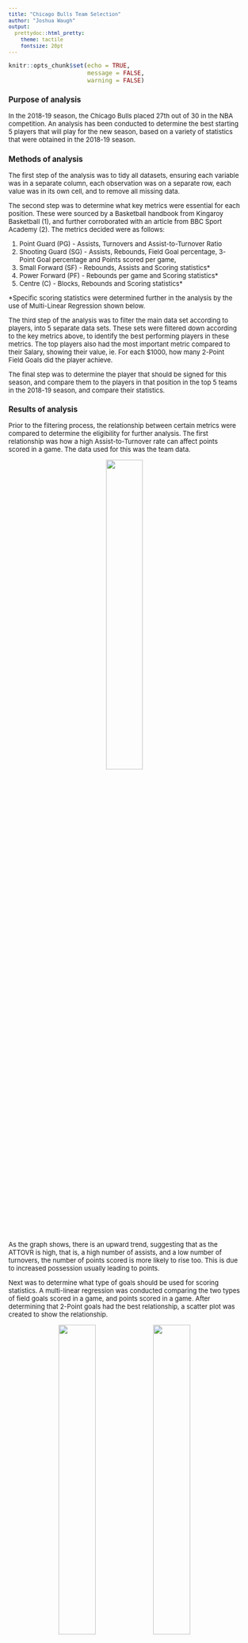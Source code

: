 ```yaml
---
title: "Chicago Bulls Team Selection"
author: "Joshua Waugh"
output: 
  prettydoc::html_pretty:
    theme: tactile
    fontsize: 20pt
---
```


```r
knitr::opts_chunk$set(echo = TRUE,
                      message = FALSE,
                      warning = FALSE)

```

<style type="text/css">

body, td {
   font-size: 13px;
}
code.r{
  font-size: 12px;
}
pre {
  font-size: 12px
}
</style>


### Purpose of analysis

In the 2018-19 season, the Chicago Bulls placed 27th out of 30 in the NBA competition. An analysis has been conducted to determine the best starting 5 players that will play for the new season, based on a variety of statistics that were obtained in the 2018-19 season.

### Methods of analysis

The first step of the analysis was to tidy all datasets, ensuring each variable was in a separate column, each observation was on a separate row, each value was in its own cell, and to remove all missing data. 

The second step was to determine what key metrics were essential for each position. These were sourced by a Basketball handbook from Kingaroy Basketball (1), and further corroborated with an article from BBC Sport Academy (2). The metrics decided were as follows:

1. Point Guard (PG) - Assists, Turnovers and Assist-to-Turnover Ratio
2. Shooting Guard (SG) - Assists, Rebounds, Field Goal percentage, 3-Point Goal percentage and Points scored per game,
3. Small Forward (SF) - Rebounds, Assists and Scoring statistics*
4. Power Forward (PF) - Rebounds per game and Scoring statistics*
5. Centre (C) - Blocks, Rebounds and Scoring statistics*

*Specific scoring statistics were determined further in the analysis by the use of Multi-Linear Regression shown below.

The third step of the analysis was to filter the main data set according to players, into 5 separate data sets. These sets were filtered down according to the key metrics above, to identify the best performing players in these metrics. The top players also had the most important metric compared to their Salary, showing their value, ie. For each $1000, how many 2-Point Field Goals did the player achieve.

The final step was to determine the player that should be signed for this season, and compare them to the players in that position in the top 5 teams in the 2018-19 season, and compare their statistics.

### Results of analysis

Prior to the filtering process, the relationship between certain metrics were compared to determine the eligibility for further analysis. The first relationship was how a high Assist-to-Turnover rate can affect points scored in a game. The data used for this was the team data. 

<center>

![](figs/team_ATTOVR_vs_PTS-per-game.jpeg){width=40%}

</center>

As the graph shows, there is an upward trend, suggesting that as the ATTOVR is high, that is, a high number of assists, and a low number of turnovers, the number of points scored is more likely to rise too. This is due to increased possession usually leading to points.

Next was to determine what type of goals should be used for scoring statistics. A multi-linear regression was conducted comparing the two types of field goals scored in a game, and points scored in a game. After determining that 2-Point goals had the best relationship, a scatter plot was created to show the relationship.

<center>

![](figs/MLR_scoring.jpeg){width=40%} ![](figs/ind_2XP-per-game_vs_PTS-per-game.jpeg){width=40%}

</center>

These graphs both indicate that a large proportion of the team's points originate from 2-Point Goals.

Finally, a graph was drawn to show how frequently goals were scored after rebounds, specifically 2-Point Goals. This type of goal was chosen due to the fact that the ball would most likely been obtained in the key, thus 2-Point goals being the more frequently scored points in that zone.

<center>

![](figs/ind_X2P-per-game_vs_RBG.jpeg){width=40%}

</center>

The trend indicates that as rebounds per game, so does 2-Point goals, following the above hypothesis.

#### Point Guard

After filtering point guard players by those that were above average for assists, below average for turnovers and above average for ATTOVR, the data set was narrowed to the top 9 players. Although the top player, `Tyus Jones` had the best ATTOVR, the player I recommend chosing is `Monte Morris`, due to having a high ATTOVR, and also being quite a strong point scorer, scoring almost double the number of points over the season than Jones. Although shooting is not essential for a Point Guard, it will still be helpful to have a 5th player that is a strong pointscorer. When compared to players in the top 5 teams for ATTOVR, of which is is in one, he is the #1 Point Guard, as well as rating high for AST and Points, and relative to assists, has one of the lowest turnovers. Alongside this, at `$1,349,383`, he is one of the cheapest Point Guards in both the Top 5 teams as well as the top 9 filtered point guards.

#### Shooting Guard

To filter out the best shooting guard players, there were a few metrics that were observed. First was selecting the players that were above average in Field Goal Percentage and 3-Point Percentage. The data was then filtered by above average points per game and rebounds per game, leaving the data with 15 players. Alongside this, a general Points Percentage metric was created to show what percentage of points the player scored overall. The player chosen was `Bradley Beal`. He is the top scorer in points per game statistics, and is ranked high in all other metrics. When compared to the players in the top 5 teams to the points he scores per game, he is the top point scorer, scoring 4 points more per game than the second placed player. He is a more expensive player, at `$25,434,262`, however, due to his great statistics, he should prove beneficial for the team.

#### Small Forward

To determine the player best suited for the small forward position, the metrics that were used to refine the data were rebounds, assists and 2-Point Goals (as per results from the multilinear regression above). Another metric was also created, the Rebound-to-2-Point-Goal (RTPG) Ratio. This was to determine the likelihood a 2-Point Goal being scored off the back of an offensive rebound. After the top 11 players were finalised, `Nicolas Batum` was chosen to be the player we sign. Although he he doesnt have a very high offensive rebound statistic, and subsequently a low RTBG value, he dominates the field in the other rebound and assist stats, is highly ranked in his shooting percentages for all types of goals, and also has the number of points scored in a game. Compared to the top 5 teams, in all metrics, Batum ranks similarly in all rebounds, except for offensive rebounds. In offensive rebounds, he is ranked third. In this data pool, 3 of the overall top 5 teams were included, showing that earning offensive rebounds aren't necessarily a top priority in their game when it comes to scoring points. Due to this, assists per game was the main important metric, as it shows the player's involvement, of which Batum was ranked second in this data pool. With his price at `$24,000,000`, he has an important role in our team, both with his impressive shooting accuracy, ability to obtain defensive rebounds, and his high number of assists.

#### Power Forward

To select the starting power forward player, above average power forwards were filtered by rebounds per game, 2-Point Goal accuracy and the RTPG Ratio. After this process, `John Collins` was chosen as a standout player. Although, according to the RTPG ratio, he is only average, he has the 2nd best 2-Point goal accuracy at `60.9%`, highest count of goals of `410`, and the highest number of rebounds obtained per game of `9.75`. When compared to players in the top 5 teams, Collins is again ranked high for shooting and rebounds, however is around the average for RTPG ratio. At the price of `$2,299,080`, his stats show promising ability, and should be strongly considered for our club.

#### Centre

The selection process of the final position of centres was simple, sorting above average players in blocks, rebounds and 2-Point Goal statistics. Once again, the RTPG Ratio was also used in this position. This process left 11 potential centres to choose from. `Steven Adams` excells in all relevant scoring statistics (Field Goals  and 2-Point Goals), offensive and total rebounds, and the RTPG Ratio, however when it comes to blocking and obtaining defensive rebounds, he is about average in the data pool. Despite this, at just `$24,157,304`, he is a valuable player who should be added to our team. When this player is compared to the centres in the Top 5 teams, he ranks similarly, with high levels in scoring, offensive and total rebounds and RTPG Ratio, and about average in defensive rebounds and blocks.

### Recommendations for the team

According to the above results, the starting team that should be selected is:

* Point Guard - Monte Morris from the Denver Nuggets at $1,349,383 - During training, Morris will require some drills such as the *Machine Gun Passing* drill to reduce his number of turnovers (3).
* Shooting Guard - Bradley Beal from the Washington Wizards at $25,434,262 - During training, Beal would greatly benefit from some drills to improve his 3-Point Goal accuracy such as *Partner Shooting* to increase his potential amount of points per game (4).
* Small Forward - Nicholas Batum from the Charlotte Hornets at $24,000,000 - Similar to Beal, Batum would benefit from *Partner Shooting* style drills to improve his 3-Point Goal accuracy, and a variation for his 2-Point accuracy as well to unlock his full potential.
* Power Forward - John Collins from the Atlanta Hawks at $2,299,080 - Collins is quite a well-rounded Power Forward, but may benefit from a *Partner Shooting* drill. If the coach sees fit, he may also improve his defensive rebound capabilities by use of drills such as *Rotation Rebounding* (5)
* Centre - Steven Adams from the Oklahoma City Thunder at $24,157,304 - During training, Adams should work on his ability to block using drills such as *React and Block* to improve their blocking ability and become a more well rounded centre (6).

Choosing these players will cost the club \$77,240,029 and will leave \$40,759,971 to spend on other 10 remaining players for the roster This will average approximately $4,075,997, which will buy us some very valuable players, as shown in the data extrapolated during this analysis.

### References

1. Kingaroy Basketball. Basketball positions [Internet]. Kingaroy: Kingaroy Amateur Basketball Association; n.d. [cited 2020 April 19]. Available from: https://websites.sportstg.com/get_file.cgi?id=36250836
2. Academy, BBC Sport. Basketball players [Internet]. London: BBC; 2020 [cited 2020 April 19]. Available from: http://news.bbc.co.uk/sportacademy/bsp/hi/basketball/rules/players/html/default.stm
3.Breakthrough Basketball. Machine gun passing [Internet]. Breakthrough Basketball; 2009. [cited 2020 May 2]. Available from: https://www.breakthroughbasketball.com/drills/machinegunpassing.html
4. Andy Hamilton. Grinnell’s 7 drills to improve 3-point shooting [Internet]. Winning Hoops; n.d. [cited 2020 May 4]. Available from: https://winninghoops.com/article/basketball-grinnell-college-3-point-shooting-drills/
5. Coach Mac. 7 Rebounding Drills (Dominate the Rebounding Battle) [Internet]. Basketball for Coaches; 2017. [cited 2020 April 24]. Available from: https://www.basketballforcoaches.com/rebounding-drills/
6. Jeff Haefner. 8 Drills to create a great shot blocker [Internet]. USA Basketball; 2015 [cited 2020 May 14]. Available from: https://www.usab.com/youth/news/2012/04/8drills-to-create-a-great-shot-blocker.aspx
